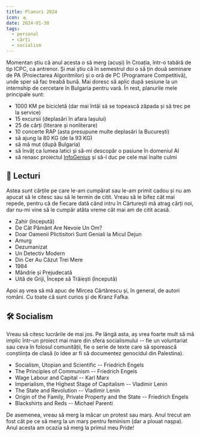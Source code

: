 ```yaml
---
title: Planuri 2024
icon: 🛸
date: 2024-01-30
tags:
  - personal
  - cărți
  - socialism
---
```


Momentan știu că anul acesta o să merg (acuși) în Croația, într-o tabără de tip ICPC, ca antrenor. Și mai știu că în semestrul doi o să țin două seminare de PA (Proiectarea Algoritmilor) și o oră de PC (Programare Competitivă), unde sper să fac treabă bună. Mai doresc să aplic după sesiune la un internship de cercetare în Bulgaria pentru vară. În rest, planurile mele principale sunt:

- 1000 KM pe bicicletă (dar mai întâi să se topească zăpada și să trec pe la service)
- 15 excursii (deplasări în afara Iașului)
- 25 de cărți (literare și nonliterare)
- 10 concerte RAP (asta presupune multe deplasări la București)
- să ajung la 80 KG (de la 93 KG)
- să mă mut (după Bulgaria)
- să învăț ca lumea latici și să-mi descopăr o pasiune în domeniul AI
- să renasc proiectul [InfoGenius](https://infogenius.ro/) și să-l duc pe cele mai înalte culmi

## 📖 Lecturi

Astea sunt cărțile pe care le-am cumpărat sau le-am primit cadou și nu am apucat să le citesc sau să le termin de citit. Vreau să le bifez cât mai repede, pentru că de fiecare dată când intru în Cărturești mă atrag cărți noi, dar nu-mi vine să le cumpăr atâta vreme cât mai am de citit acasă.

- Zahir (începută)
- De Cât Pământ Are Nevoie Un Om?
- Doar Oamenii Plictisitori Sunt Geniali la Micul Dejun
- Amurg
- Dezumanizat
- Un Detectiv Modern
- Din Cer Au Căzut Trei Mere
- 1984
- Mândrie și Prejudecată
- Uită de Griji, Începe să Trăiești (începută)

Apoi aș vrea să mă apuc de Mircea Cărtărescu și, în general, de autori români. Cu toate că sunt curios și de Kranz Fafka.

## 🛠️ Socialism

Vreau să citesc lucrările de mai jos. Pe lângă asta, aș vrea foarte mult să mă implic într-un proiect mai mare din sfera socialismului -- fie un voluntariat sau ceva în folosul comunității, fie o serie de texte care să sporească conștiința de clasă (o idee ar fi să documentez genocidul din Palestina).

- Socialism, Utopian and Scientific -- Friedrich Engels
- The Principles of Communism -- Friedrich Engels
- Wage Labour and Capital -- Karl Marx
- Imperialism, the Highest Stage of Capitalism -- Vladimir Lenin
- The State and Revolution -- Vladimir Lenin
- Origin of the Family, Private Property and the State -- Friedrich Engels
- Blackshirts and Reds -- Michael Parenti

De asemenea, vreau să merg la măcar un protest sau marș. Anul trecut am fost cât pe ce să merg la un marș pentru feminism (dar a plouat nașpa). Anul acesta am ocazia să merg la primul meu Pride!
